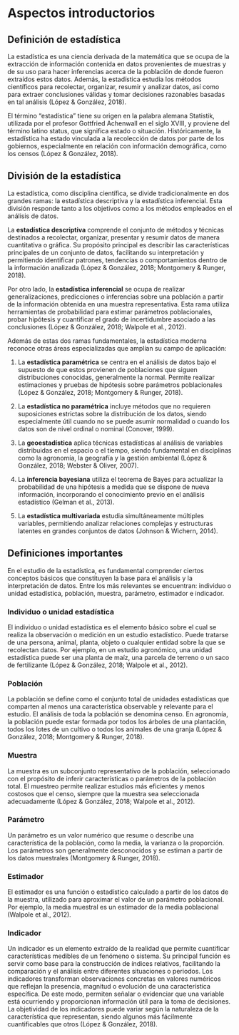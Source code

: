 # Aspectos introductorios

## Definición de estadística

La estadística es una ciencia derivada de la matemática que se ocupa de la extracción de información contenida en datos provenientes de muestras y de su uso para hacer inferencias acerca de la población de donde fueron extraídos estos datos. Además, la estadística estudia los métodos científicos para recolectar, organizar, resumir y analizar datos, así como para extraer conclusiones válidas y tomar decisiones razonables basadas en tal análisis (López & González, 2018).

El término “estadística” tiene su origen en la palabra alemana Statistik, utilizada por el profesor Gottfried Achenwall en el siglo XVIII, y proviene del término latino status, que significa estado o situación. Históricamente, la estadística ha estado vinculada a la recolección de datos por parte de los gobiernos, especialmente en relación con información demográfica, como los censos (López & González, 2018).

## División de la estadística

La estadística, como disciplina científica, se divide tradicionalmente en dos grandes ramas: la estadística descriptiva y la estadística inferencial. Esta división responde tanto a los objetivos como a los métodos empleados en el análisis de datos.

La **estadística descriptiva** comprende el conjunto de métodos y técnicas destinados a recolectar, organizar, presentar y resumir datos de manera cuantitativa o gráfica. Su propósito principal es describir las características principales de un conjunto de datos, facilitando su interpretación y permitiendo identificar patrones, tendencias o comportamientos dentro de la información analizada (López & González, 2018; Montgomery & Runger, 2018).

Por otro lado, la **estadística inferencial** se ocupa de realizar generalizaciones, predicciones o inferencias sobre una población a partir de la información obtenida en una muestra representativa. Esta rama utiliza herramientas de probabilidad para estimar parámetros poblacionales, probar hipótesis y cuantificar el grado de incertidumbre asociado a las conclusiones (López & González, 2018; Walpole et al., 2012).

Además de estas dos ramas fundamentales, la estadística moderna reconoce otras áreas especializadas que amplían su campo de aplicación:

1.  La **estadística paramétrica** se centra en el análisis de datos bajo el supuesto de que estos provienen de poblaciones que siguen distribuciones conocidas, generalmente la normal. Permite realizar estimaciones y pruebas de hipótesis sobre parámetros poblacionales (López & González, 2018; Montgomery & Runger, 2018).

2.  La **estadística no paramétrica** incluye métodos que no requieren suposiciones estrictas sobre la distribución de los datos, siendo especialmente útil cuando no se puede asumir normalidad o cuando los datos son de nivel ordinal o nominal (Conover, 1999).

3.  La **geoestadística** aplica técnicas estadísticas al análisis de variables distribuidas en el espacio o el tiempo, siendo fundamental en disciplinas como la agronomía, la geografía y la gestión ambiental (López & González, 2018; Webster & Oliver, 2007).

4.  La **inferencia bayesiana** utiliza el teorema de Bayes para actualizar la probabilidad de una hipótesis a medida que se dispone de nueva información, incorporando el conocimiento previo en el análisis estadístico (Gelman et al., 2013).

5.  La **estadística multivariada** estudia simultáneamente múltiples variables, permitiendo analizar relaciones complejas y estructuras latentes en grandes conjuntos de datos (Johnson & Wichern, 2014).

## Definiciones importantes

En el estudio de la estadística, es fundamental comprender ciertos conceptos básicos que constituyen la base para el análisis y la interpretación de datos. Entre los más relevantes se encuentran: individuo o unidad estadística, población, muestra, parámetro, estimador e indicador.

### Individuo o unidad estadística

El individuo o unidad estadística es el elemento básico sobre el cual se realiza la observación o medición en un estudio estadístico. Puede tratarse de una persona, animal, planta, objeto o cualquier entidad sobre la que se recolectan datos. Por ejemplo, en un estudio agronómico, una unidad estadística puede ser una planta de maíz, una parcela de terreno o un saco de fertilizante (López & González, 2018; Walpole et al., 2012).

### Población

La población se define como el conjunto total de unidades estadísticas que comparten al menos una característica observable y relevante para el estudio. El análisis de toda la población se denomina censo. En agronomía, la población puede estar formada por todos los árboles de una plantación, todos los lotes de un cultivo o todos los animales de una granja (López & González, 2018; Montgomery & Runger, 2018).

### Muestra

La muestra es un subconjunto representativo de la población, seleccionado con el propósito de inferir características o parámetros de la población total. El muestreo permite realizar estudios más eficientes y menos costosos que el censo, siempre que la muestra sea seleccionada adecuadamente (López & González, 2018; Walpole et al., 2012).

### Parámetro

Un parámetro es un valor numérico que resume o describe una característica de la población, como la media, la varianza o la proporción. Los parámetros son generalmente desconocidos y se estiman a partir de los datos muestrales (Montgomery & Runger, 2018).

### Estimador

El estimador es una función o estadístico calculado a partir de los datos de la muestra, utilizado para aproximar el valor de un parámetro poblacional. Por ejemplo, la media muestral es un estimador de la media poblacional (Walpole et al., 2012).

### Indicador

Un indicador es un elemento extraído de la realidad que permite cuantificar características medibles de un fenómeno o sistema. Su principal función es servir como base para la construcción de índices relativos, facilitando la comparación y el análisis entre diferentes situaciones o periodos. Los indicadores transforman observaciones concretas en valores numéricos que reflejan la presencia, magnitud o evolución de una característica específica. De este modo, permiten señalar o evidenciar que una variable está ocurriendo y proporcionan información útil para la toma de decisiones. La objetividad de los indicadores puede variar según la naturaleza de la característica que representan, siendo algunos más fácilmente cuantificables que otros (López & González, 2018).
